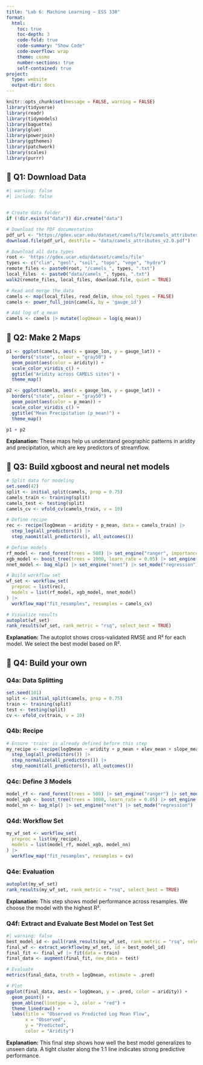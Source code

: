```yaml
---
title: "Lab 6: Machine Learning – ESS 330"
format:
  html:
    toc: true
    toc-depth: 3
    code-fold: true
    code-summary: "Show Code"
    code-overflow: wrap
    theme: cosmo
    number-sections: true
    self-contained: true
project:
  type: website
  output-dir: docs
---
```


```r
knitr::opts_chunk$set(message = FALSE, warning = FALSE)
library(tidyverse)
library(readr)
library(tidymodels)
library(baguette)
library(glue)
library(powerjoin)
library(ggthemes)
library(patchwork)
library(scales)
library(purrr)

```

## 🔹 Q1: Download Data

```r
#| warning: false
#| include: false


# Create data folder
if (!dir.exists("data")) dir.create("data")

# Download the PDF documentation
pdf_url <- "https://gdex.ucar.edu/dataset/camels/file/camels_attributes_v2.0.pdf"
download.file(pdf_url, destfile = "data/camels_attributes_v2.0.pdf")

# Download all data types
root <- 'https://gdex.ucar.edu/dataset/camels/file'
types <- c("clim", "geol", "soil", "topo", "vege", "hydro")
remote_files <- paste0(root, "/camels_", types, ".txt")
local_files  <- paste0("data/camels_", types, ".txt")
walk2(remote_files, local_files, download.file, quiet = TRUE)

# Read and merge the data
camels <- map(local_files, read_delim, show_col_types = FALSE)
camels <- power_full_join(camels, by = 'gauge_id')

# Add log of q_mean
camels <- camels |> mutate(logQmean = log(q_mean))
```

## 🔹 Q2: Make 2 Maps

```r

p1 <- ggplot(camels, aes(x = gauge_lon, y = gauge_lat)) +
  borders("state", colour = "gray50") +
  geom_point(aes(color = aridity)) +
  scale_color_viridis_c() +
  ggtitle("Aridity across CAMELS sites") +
  theme_map()

p2 <- ggplot(camels, aes(x = gauge_lon, y = gauge_lat)) +
  borders("state", colour = "gray50") +
  geom_point(aes(color = p_mean)) +
  scale_color_viridis_c() +
  ggtitle("Mean Precipitation (p_mean)") +
  theme_map()

p1 + p2
```

**Explanation:** These maps help us understand geographic patterns in aridity and precipitation, which are key predictors of streamflow.

## 🔹 Q3: Build xgboost and neural net models

```r

# Split data for modeling
set.seed(42)
split <- initial_split(camels, prop = 0.75)
camels_train <- training(split)
camels_test <- testing(split)
camels_cv <- vfold_cv(camels_train, v = 10)

# Define recipe
rec <- recipe(logQmean ~ aridity + p_mean, data = camels_train) |> 
  step_log(all_predictors()) |> 
  step_naomit(all_predictors(), all_outcomes())

# Define models
rf_model <- rand_forest(trees = 500) |> set_engine("ranger", importance = "impurity") |> set_mode("regression")
xgb_model <- boost_tree(trees = 1000, learn_rate = 0.05) |> set_engine("xgboost") |> set_mode("regression")
nnet_model <- bag_mlp() |> set_engine("nnet") |> set_mode("regression")

# Build workflow set
wf_set <- workflow_set(
  preproc = list(rec),
  models = list(rf_model, xgb_model, nnet_model)
) |> 
  workflow_map("fit_resamples", resamples = camels_cv)

# Visualize results
autoplot(wf_set)
rank_results(wf_set, rank_metric = "rsq", select_best = TRUE)

```

**Explanation:** The autoplot shows cross-validated RMSE and R² for each model. We select the best model based on R².

## 🔹 Q4: **Build your own**

### Q4a: Data Splitting

```r

set.seed(101)
split <- initial_split(camels, prop = 0.75)
train <- training(split)
test <- testing(split)
cv <- vfold_cv(train, v = 10)
```

### Q4b: Recipe

```r
# Ensure 'train' is already defined before this step
my_recipe <- recipe(logQmean ~ aridity + p_mean + elev_mean + slope_mean, data = train) |> 
  step_log(all_predictors()) |> 
  step_normalize(all_predictors()) |> 
  step_naomit(all_predictors(), all_outcomes())
```

### Q4c: Define 3 Models

```r
model_rf <- rand_forest(trees = 500) |> set_engine("ranger") |> set_mode("regression")
model_xgb <- boost_tree(trees = 1000, learn_rate = 0.05) |> set_engine("xgboost") |> set_mode("regression")
model_nn <- bag_mlp() |> set_engine("nnet") |> set_mode("regression")
```

### Q4d: Workflow Set

```r
my_wf_set <- workflow_set(
  preproc = list(my_recipe),
  models = list(model_rf, model_xgb, model_nn)
) |> 
  workflow_map("fit_resamples", resamples = cv)
```

### Q4e: Evaluation

```r
autoplot(my_wf_set)
rank_results(my_wf_set, rank_metric = "rsq", select_best = TRUE)
```

**Explanation:** This step shows model performance across resamples. We choose the model with the highest R².

### Q4f: Extract and Evaluate Best Model on Test Set

```r
#| warning: false
best_model_id <- pull(rank_results(my_wf_set, rank_metric = "rsq", select_best = TRUE), wflow_id)[1]
final_wf <- extract_workflow(my_wf_set, id = best_model_id)
final_fit <- final_wf |> fit(data = train)
final_data <- augment(final_fit, new_data = test)

# Evaluate
metrics(final_data, truth = logQmean, estimate = .pred)

# Plot
ggplot(final_data, aes(x = logQmean, y = .pred, color = aridity)) +
  geom_point() +
  geom_abline(linetype = 2, color = "red") +
  theme_linedraw() +
  labs(title = "Observed vs Predicted Log Mean Flow",
       x = "Observed",
       y = "Predicted",
       color = "Aridity")
```

**Explanation:** This final step shows how well the best model generalizes to unseen data. A tight cluster along the 1:1 line indicates strong predictive performance.
